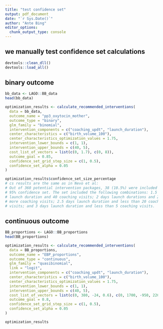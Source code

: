 ```yaml
---
title: "test confidence set"
output: pdf_document
date: "`r Sys.Date()`"
author: "Ante Bing"
editor_options: 
  chunk_output_type: console
---
```

## we manually test confidence set calculations
```r
devtools::clean_dll()
devtools::load_all()
```

## binary outcome
```r
bb_data <- LAGO::BB_data
head(bb_data)
```

```r
optimization_results <- calculate_recommended_interventions(
  data = bb_data,
  outcome_name = "pp3_oxytocin_mother",
  outcome_type = "binary",
  glm_family = "binomial",
  intervention_components = c("coaching_updt", "launch_duration"),
  center_characteristics = c("birth_volume_100"),
  center_characteristics_optimization_values = 1.75,
  intervention_lower_bounds = c(1, 1),
  intervention_upper_bounds = c(40, 5),
  cost_list_of_vectors = list(c(0, 1.7), c(0, 8)),
  outcome_goal = 0.85,
  confidence_set_grid_step_size = c(1, 0.5),
  confidence_set_alpha = 0.05
)

optimization_results$confidence_set_size_percentage
# cs results are the same as in Nevo et al:
# Out of 360 potential intervention packages, 38 (10.5%) were included in the
# 95% confidence set. The set included the following combinations: 1.5 days
# launch duration and 40 coaching visits; 2 days launch durations and 27 or
# more coaching visits; 2.5 days launch duration and less than 20 coaching
# visits; and 3 days launch duration and less than 5 coaching visits.
```



## continuous outcome
```r
BB_proportions <- LAGO::BB_proportions
head(BB_proportions)
```

```r
optimization_results <- calculate_recommended_interventions(
  data = BB_proportions,
  outcome_name = "EBP_proportions",
  outcome_type = "continuous",
  glm_family = "quasibinomial",
  link = "logit",
  intervention_components = c("coaching_updt", "launch_duration"),
  center_characteristics = c("birth_volume_100"),
  center_characteristics_optimization_values = 1.75,
  intervention_lower_bounds = c(1, 1),
  intervention_upper_bounds = c(40, 5),
  cost_list_of_vectors = list(c(0, 380, -24, 0.6), c(0, 1700, -950, 220)),
  outcome_goal = 0.8,
  confidence_set_grid_step_size = c(1, 0.5),
  confidence_set_alpha = 0.05
)

optimization_results
```

